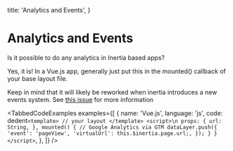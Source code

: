 
  title: 'Analytics and Events',
}

# Analytics and Events

Is it possible to do any analytics in Inertia based apps?

Yes, it is! In a Vue.js app, generally just put this in the mounted() callback of your base layout file.

<Notice>
  Keep in mind that it will likely be reworked when inertia introduces a new events system. See <a href="https://github.com/inertiajs/inertia/issues/66">this issue</a> for more information
</Notice>

<TabbedCodeExamples
  examples={[
    {
      name: 'Vue.js',
      language: 'js',
      code: dedent`
        <template>
        // your layout
        </template>
        <script>\n
          props: {
            url: String,
          },
          mounted() {
            // Google Analytics via GTM
            dataLayer.push({
                'event': 'pageView',
                'virtualUrl': this.$inertia.page.url;,
            });
          }
        }
        </script>
      `,
    },
  ]}
/>

